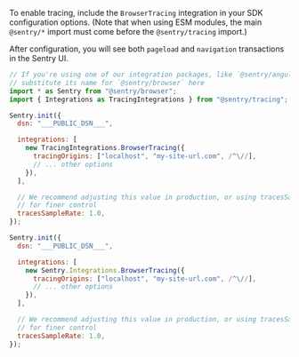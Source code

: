 To enable tracing, include the `BrowserTracing` integration in your SDK configuration options. (Note that when using ESM modules, the main `@sentry/*` import must come before the `@sentry/tracing` import.)

After configuration, you will see both `pageload` and `navigation` transactions in the Sentry UI.

```javascript {tabTitle: ESM}
// If you're using one of our integration packages, like `@sentry/angular`,
// substitute its name for `@sentry/browser` here
import * as Sentry from "@sentry/browser";
import { Integrations as TracingIntegrations } from "@sentry/tracing"; // Must import second

Sentry.init({
  dsn: "___PUBLIC_DSN___",

  integrations: [
    new TracingIntegrations.BrowserTracing({
      tracingOrigins: ["localhost", "my-site-url.com", /^\//],
      // ... other options
    }),
  ],

  // We recommend adjusting this value in production, or using tracesSampler
  // for finer control
  tracesSampleRate: 1.0,
});
```

```javascript {tabTitle: CDN}
Sentry.init({
  dsn: "___PUBLIC_DSN___",

  integrations: [
    new Sentry.Integrations.BrowserTracing({
      tracingOrigins: ["localhost", "my-site-url.com", /^\//],
      // ... other options
    }),
  ],

  // We recommend adjusting this value in production, or using tracesSampler
  // for finer control
  tracesSampleRate: 1.0,
});
```

